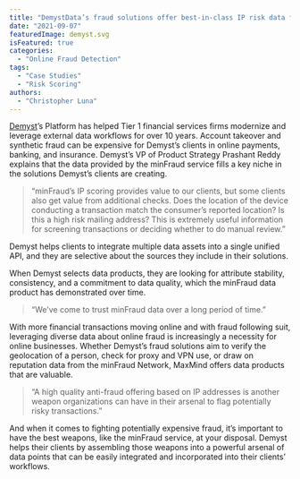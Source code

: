 ```yaml
---
title: "DemystData’s fraud solutions offer best-in-class IP risk data from the minFraud service to help financial services firms prevent fraud"
date: "2021-09-07"
featuredImage: demyst.svg
isFeatured: true
categories:
  - "Online Fraud Detection"
tags:
  - "Case Studies"
  - "Risk Scoring"
authors:
  - "Christopher Luna"
---
```


[Demyst](https://demyst.com/)’s Platform has helped Tier 1 financial services
firms modernize and leverage external data workflows for over 10 years. Account
takeover and synthetic fraud can be expensive for Demyst’s clients in online
payments, banking, and insurance. Demyst’s VP of Product Strategy Prashant Reddy
explains that the data provided by the minFraud service fills a key niche in the
solutions Demyst’s clients are creating.

> “minFraud’s IP scoring provides value to our clients, but some clients also
> get value from additional checks. Does the location of the device conducting a
> transaction match the consumer’s reported location? Is this a high risk mailing
> address? This is extremely useful information for screening transactions or
> deciding whether to do manual review.”

Demyst helps clients to integrate multiple data assets into a single unified
API, and they are selective about the sources they include in their solutions.

When Demyst selects data products, they are looking for attribute stability,
consistency, and a commitment to data quality, which the minFraud data product
has demonstrated over time.

> “We’ve come to trust minFraud data over a long period of time.”

With more financial transactions moving online and with fraud following suit,
leveraging diverse data about online fraud is increasingly a necessity for
online businesses. Whether Demyst’s fraud solutions aim to verify the
geolocation of a person, check for proxy and VPN use, or draw on reputation data
from the minFraud Network, MaxMind offers data products that are valuable.

> “A high quality anti-fraud offering based on IP addresses is another weapon
> organizations can have in their arsenal to flag potentially risky transactions.”

And when it comes to fighting potentially expensive fraud, it’s important to
have the best weapons, like the minFraud service, at your disposal. Demyst helps
their clients by assembling those weapons into a powerful arsenal of data points
that can be easily integrated and incorporated into their clients’ workflows.

